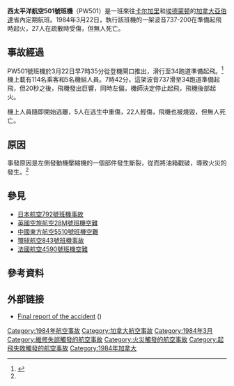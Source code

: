 {{noteTA
|1=zh-hans:埃德蒙顿;zh-hk:愛民頓;zh-tw:艾德蒙頓;
|2=zh-hans:阿尔伯塔;zh-hk:亞伯達;zh-tw:亞伯達;
|3=zh-hans:卡尔加里; zh-hant:卡加利;
|4=zh-hans:公车局; zh-hant:公車局;
}}
{{Infobox Airliner accident
|name = 西太平洋航空501號班機事故
|Crash image = Pacific Western Airlines Boeing 737-275; C-GQPW,August 1983 DSA (5164278778).jpg
|Image caption = 涉事客機，攝於1983年8月
|Date = 1984年3月22日
|Type = 發動機壓縮機盤脫落導致油箱起火
|Site = {{CAN}}[[卡尔加里|卡尔加里]]
|Coordinates = 
|Fatalities = 0
|Injuries = 27（5人重傷，22人輕傷）
|Aircraft Type = [[波音737|波音737-275]]
|Operator = {{link-en|西太平洋航空|Pacific Western Airlines}}
|Origin = {{CAN}}[[卡尔加里国际机场|卡尔加里国际机场]]
|Destination = {{CAN}}{{link-en|埃德蒙頓市中心機場|Edmonton City Centre (Blatchford Field) Airport}}
|Tail Number = C-GQPW
|Passengers = 114
|Crew = 5
|Survivors = 119
}}
'''西太平洋航空501號班機'''（PW501）是一班來往[[卡尔加里|卡尔加里]]和[[埃德蒙顿|埃德蒙顿]]的[[加拿大|加拿大]][[艾伯塔|亞伯達]]省內定期航班。1984年3月22日，執行該班機的一架波音737-200在準備起飛時起火，27人在疏散時受傷，但無人死亡。

==事故經過==
PW501號班機於3月22日早7時35分從登機閘口推出，滑行至34跑道準備起飛。<ref name="ASN">{{cite web|url=http://aviation-safety.net/database/record.php?id=19840322-0|title=ASN Aircraft accident Boeing 737-275 C-GQPW Calgary International Airport, AB (YYC)|work=[[航空安全網|航空安全網]]|accessdate=2014-05-06|archive-date=2012-01-27|archive-url=https://web.archive.org/web/20120127174223/http://aviation-safety.net/database/record.php?id=19840322-0|dead-url=no}}</ref>機上載有114名乘客和5名機組人員。7時42分，這架波音737滑至34跑道準備起飛，但20秒之後，飛機發出巨響，同時左偏，機師決定停止起飛，飛機後部起火。

機上人員隨即開始逃離，5人在逃生中重傷，22人輕傷，飛機也被燒毀，但無人死亡。

==原因==
事發原因是左側發動機壓縮機的一個部件發生斷裂，從而將油箱戳破，導致火災的發生。<ref name="ASN"/>

==參見==
* [[日本航空792號班機事故|日本航空792號班機事故]]
* [[英國空旅航空28M號班機空難|英國空旅航空28M號班機空難]]
* [[中國東方航空5510號班機空難|中國東方航空5510號班機空難]]
* [[環球航空843號班機事故|環球航空843號班機事故]]
* [[法國航空4590號班機空難|法國航空4590號班機空難]]

==參考資料==
{{reflist}}

==外部链接==
* [https://www.webcitation.org/6aBxvzm0W?url=http://web.archive.org/web/20061104195744/http://www.avsaf.org/reports/CANADA/1984.03.22_PacificWesternAirlines_Boeing737-200.pdf Final report of the accident] () {{en icon}}

{{1984年航空事故}}
[[Category:1984年航空事故|Category:1984年航空事故]]
[[Category:加拿大航空事故|Category:加拿大航空事故]]
[[Category:1984年3月|Category:1984年3月]]
[[Category:維修失誤觸發的航空事故|Category:維修失誤觸發的航空事故]]
[[Category:火災觸發的航空事故|Category:火災觸發的航空事故]]
[[Category:起飛失敗觸發的航空事故|Category:起飛失敗觸發的航空事故]]
[[Category:1984年加拿大|Category:1984年加拿大]]